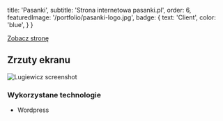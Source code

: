 
  title: 'Pasanki',
  subtitle: 'Strona internetowa pasanki.pl',
  order: 6,
  featuredImage: '/portfolio/pasanki-logo.jpg',
  badge: {
    text: 'Client',
    color: 'blue',
  }
}

[Zobacz stronę](https://pasanki.pl)

## Zrzuty ekranu
![Lugiewicz screenshot](https://i.imgur.com/voSsvdP.png)

### Wykorzystane technologie 
* Wordpress



